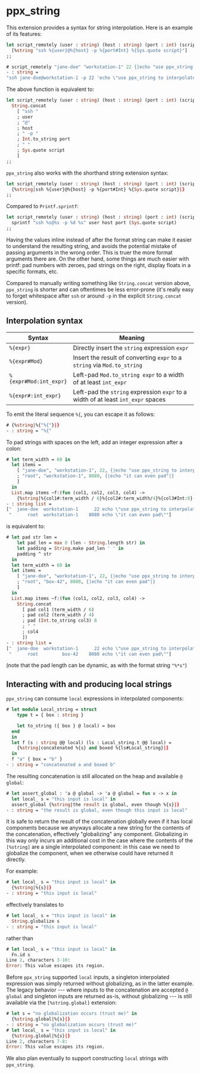 ppx_string
==========

<!--
```ocaml
# open Core;;
```
-->

This extension provides a syntax for string interpolation. Here is an example of
its features:

```ocaml
let script_remotely (user : string) (host : string) (port : int) (script : string) =
  [%string "ssh %{user}@%{host} -p %{port#Int} %{Sys.quote script}"]
;;
```

```ocaml
# script_remotely "jane-doe" "workstation-1" 22 {|echo "use ppx_string to interpolate"|}
- : string =
"ssh jane-doe@workstation-1 -p 22 'echo \"use ppx_string to interpolate\"'"
```

The above function is equivalent to:

```ocaml
let script_remotely (user : string) (host : string) (port : int) (script : string) =
  String.concat
    [ "ssh "
    ; user
    ; "@"
    ; host
    ; " -p "
    ; Int.to_string port
    ; " "
    ; Sys.quote script
    ]
;;
```

`ppx_string` also works with the shorthand string extension syntax:

```ocaml
let script_remotely (user : string) (host : string) (port : int) (script : string) =
  {%string|ssh %{user}@%{host} -p %{port#Int} %{Sys.quote script}|}
;;
```

Compared to `Printf.sprintf`:

```ocaml
let script_remotely (user : string) (host : string) (port : int) (script : string) =
  sprintf "ssh %s@%s -p %d %s" user host port (Sys.quote script)
;;
```

Having the values inline instead of after the format string can make it easier
to understand the resulting string, and avoids the potential mistake of passing
arguments in the wrong order. This is truer the more format arguments there are.
On the other hand, some things are much easier with printf: pad numbers with
zeroes, pad strings on the right, display floats in a specific formats, etc.

Compared to manually writing something like `String.concat` version above,
`ppx_string` is shorter and can oftentimes be less error-prone (it's really easy
to forget whitespace after `ssh` or around `-p` in the explicit `String.concat`
version).

## Interpolation syntax

<style>
table th:first-of-type { width: 30%; }
</style>

| Syntax                | Meaning                                                                          |
| --------------------- | -------------------------------------------------------------------------------- |
| `%{expr}`             | Directly insert the `string` expression `expr`                                   |
| `%{expr#Mod}`         | Insert the result of converting `expr` to a `string` via `Mod.to_string`         |
| `%{expr#Mod:int_expr}`| Left-pad `Mod.to_string expr` to a width of at least `int_expr`                  |
| `%{expr#:int_expr}`   | Left-pad the `string` expression `expr` to a width of at least `int_expr` spaces |

To emit the literal sequence `%{`, you can escape it as follows:

```ocaml
# {%string|%{"%{"}|}
- : string = "%{"
```

To pad strings with spaces on the left, add an integer expression after a colon:

```ocaml
# let term_width = 60 in
  let items =
    [ "jane-doe", "workstation-1", 22, {|echo "use ppx_string to interpolate"|}
    ; "root", "workstation-1", 8080, {|echo "it can even pad"|}
    ]
  in
  List.map items ~f:(fun (col1, col2, col3, col4) ->
    {%string|%{col1#:term_width / 6}%{col2#:term_width/4}%{col3#Int:8} %{col4}|})
- : string list =
["  jane-doe  workstation-1      22 echo \"use ppx_string to interpolate\"";
 "      root  workstation-1    8080 echo \"it can even pad\""]
```
is equivalent to:

```ocaml
# let pad str len =
    let pad_len = max 0 (len - String.length str) in
    let padding = String.make pad_len ' ' in
    padding ^ str
  in
  let term_width = 60 in
  let items =
    [ "jane-doe", "workstation-1", 22, {|echo "use ppx_string to interpolate"|}
    ; "root", "box-42", 8080, {|echo "it can even pad"|}
    ]
  in
  List.map items ~f:(fun (col1, col2, col3, col4) ->
    String.concat
      [ pad col1 (term_width / 6)
      ; pad col2 (term_width / 4)
      ; pad (Int.to_string col3) 8
      ; " "
      ; col4
      ])
- : string list =
["  jane-doe  workstation-1      22 echo \"use ppx_string to interpolate\"";
 "      root         box-42    8080 echo \"it can even pad\""]
```
(note that the pad length can be dynamic, as with the format string `"%*s"`)

## Interacting with and producing local strings

`ppx_string` can consume `local` expressions in interpolated components:

```ocaml
# let module Local_string = struct
    type t = { box : string }

    let to_string ({ box } @ local) = box
  end
  in
  let f (s : string @@ local) (ls : Local_string.t @@ local) =
    {%string|concatenated %{s} and boxed %{ls#Local_string}|}
  in
  f "a" { box = "b" }
- : string = "concatenated a and boxed b"
```

The resulting concatenation is still allocated on the heap and available
`@ global`:

```ocaml
# let assert_global : 'a @ global -> 'a @ global = fun x -> x in
  let local_ s = "this input is local" in
  assert_global {%string|the result is global, even though %{s}|}
- : string = "the result is global, even though this input is local"
```

It is safe to return the result of the concatenation globally even if
it has local components because we anyways allocate a new string for
the contents of the concatenation, effectively "globalizing" any component.
Globalizing in this way only incurs an additional cost in the case
where the contents of the `[%string]` are a single interpolated
component: in this case we need to globalize the component, when we
otherwise could have returned it directly.

For example:

```ocaml
# let local_ s = "this input is local" in
  {%string|%{s}|}
- : string = "this input is local"
```

effectively translates to

```ocaml
# let local_ s = "this input is local" in
  String.globalize s
- : string = "this input is local"
```

rather than

```ocaml
# let local_ s = "this input is local" in
  Fn.id s
Line 2, characters 3-10:
Error: This value escapes its region.
```

Before `ppx_string` supported `local` inputs, a singleton interpolated
expression was simply returned without globalizing, as in the latter example.
The legacy behavior --- where inputs to the concatenation are accepted
`@ global` and singleton inputs are returned as-is, without
globalizing --- is still available via the `[%string.global]` extension:

```ocaml
# let s = "no globalization occurs (trust me)" in
  {%string.global|%{s}|}
- : string = "no globalization occurs (trust me)"
# let local_ s = "this input is local" in
  {%string.global|%{s}|}
Line 2, characters 7-8:
Error: This value escapes its region.
```

We also plan eventually to support constructing `local` strings with
`ppx_string`.
